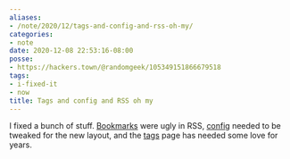 ```yaml
---
aliases:
- /note/2020/12/tags-and-config-and-rss-oh-my/
categories:
- note
date: 2020-12-08 22:53:16-08:00
posse:
- https://hackers.town/@randomgeek/105349151866679518
tags:
- i-fixed-it
- now
title: Tags and config and RSS oh my
---
```


[tags]: /tags
[bookmarks]: /bookmark
[config]: /config

I fixed a bunch of stuff. [Bookmarks][] were ugly in RSS, [config][] needed to be tweaked for the
new layout, and the [tags][] page has needed some love for years.
